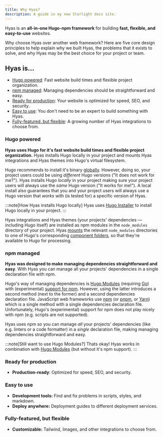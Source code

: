```yaml
---
title: Why Hyas?
description: A guide in my new Starlight docs site.
---
```


Hyas is an **all-in-one Hugo-npm framework** for building **fast, flexible, and easy-to-use** websites.

Why choose Hyas over another web framework? Here are five core design principles to help explain why we built Hyas, the problems that it exists to solve, and why Hyas may be the best choice for your project or team.

## Hyas is...

- [Hugo powered](#hugo-powered): Fast website build times and flexible project organization.
- [npm managed](#npm-managed): Managing dependencies should be straightforward and easy.
- [Ready for production](#ready-for-production): Your website is optimized for speed, SEO, and security.
- [Easy to use](#easy-to-use): You don't need to be an expert to build something with Hyas.
- [Fully-featured, but flexible](#fully-featured-but-flexible): A growing number of Hyas integrations to choose from.

### Hugo powered

**Hyas uses Hugo for it's fast website build times and flexible project organization.** Hyas installs Hugo locally in your project and mounts Hyas integrations and Hyas themes into Hugo's virtual filesystem.

Hugo recommends to install it's binary [globally](https://gohugo.io/installation/). However, doing so, your project users could be using *different* Hugo versions ("It does not work for me?"). Hyas installs Hugo *locally* in your project making sure your project users will always use the *same* Hugo version ("It works for me!"). A local install also guarantees that you and your project users will always use a Hugo version that *works* with (is tested for) a specific version of Hyas.

:::note[How Hyas installs Hugo locally]
Hyas uses [Hugo Installer](https://github.com/dominique-mueller/hugo-installer) to install Hugo locally in your project. 
:::

Hyas integrations and Hyas themes (your projects' dependencies — including Hugo itself) are installed as npm modules in the `node_modules` directory of your project. Hyas [mounts](https://gohugo.io/hugo-modules/configuration/#module-configuration-mounts) the relevant `node_modules` directories to one of Hugo's corresponding [component folders](https://gohugo.io/getting-started/directory-structure/#directory-structure-explained), so that they're available to Hugo for processing.

### npm managed

**Hyas was designed to make managing dependencies straightforward and easy**. With Hyas you can manage all your projects' dependencies in a single declaration file with npm.

Hugo's way of managing dependencies is [Hugo Modules](https://gohugo.io/hugo-modules/use-modules/) (requiring [Go](https://go.dev/dl/)) with (experimental) [support for npm](https://gohugo.io/commands/hugo_mod_npm_pack/). However, using the latter introduces a second method (next to the former) and a second dependencies declaration file. JavaScript web frameworks use [npm](https://docs.npmjs.com/about-nm#use-npm-to---) (or [pnpm](https://pnpm.io/motivation), or [Yarn](https://yarnpkg.com/)) which is a single method with a single dependencies declaration file. Unfortunately, Hugo's (experimental) support for npm does not play nicely with npm (e.g. scripts are not supported).

Hyas uses npm so you can manage *all* your projects' dependencies (like e.g. linters or a code formatter) in a *single* declaration file, making managing dependencies straightforward and easy.

:::note[Still want to use Hugo Modules?]
 Thats okay! Hyas works in combination with [Hugo Modules](https://gohugo.io/hugo-modules/) (but without it's npm support).
:::

### Ready for production

- **Production-ready**: Optimized for speed, SEO, and security.

### Easy to use

- **Development tools:** Find and fix problems in scripts, styles, and markdown.
- **Deploy anywhere:** Deployment guides to different deployment services.

### Fully-featured, but flexible

- **Customizable:** Tailwind, Images, and other integrations to choose from.
